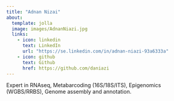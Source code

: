 ```yaml
---
title: "Adnan Nizai"
about: 
  template: jolla
  image: images/AdnanNiazi.jpg
  links:
    - icon: linkedin
      text: LinkedIn
      url: "https://se.linkedin.com/in/adnan-niazi-93a6333a"
    - icon: github
      text: Github
      href: https://github.com/daniazi
---
```

 
Expert in RNAseq, Metabarcoding (16S/18S/ITS), Epigenomics (WGBS/RRBS), Genome assembly and annotation.
